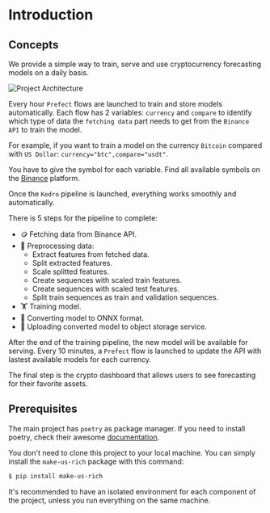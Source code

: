 # Introduction

## Concepts

We provide a simple way to train, serve and use cryptocurrency forecasting models on a daily basis.

![Project Architecture](assets/project_architecture.png)

Every hour `Prefect` flows are launched to train and store models automatically.
Each flow has 2 variables: `currency` and `compare` to identify which type of data the `fetching data` part
needs to get from the `Binance API` to train the model.

For example, if you want to train a model on the currency `Bitcoin` compared with `US Dollar`: `currency="btc",compare="usdt"`.

You have to give the symbol for each variable. Find all available symbols on the 
[Binance](https://www.binance.com/en/markets) platform.

Once the `Kedro` pipeline is launched, everything works smoothly and automatically. 

There is 5 steps for the pipeline to complete:
- 🪙 Fetching data from Binance API.
- 🔨 Preprocessing data:
    - Extract features from fetched data.
    - Split extracted features.
    - Scale splitted features.
    - Create sequences with scaled train features.
    - Create sequences with scaled test features.
    - Split train sequences as train and validation sequences.
- 🏋️ Training model.
- 🔄 Converting model to ONNX format.
- 📁 Uploading converted model to object storage service.

After the end of the training pipeline, the new model will be available for serving. 
Every 10 minutes, a `Prefect` flow is launched to update the API with lastest available models for each currency.

The final step is the crypto dashboard that allows users to see forecasting for their favorite assets.

## Prerequisites

The main project has `poetry` as package manager. If you need to install poetry, check their awesome 
[documentation](https://python-poetry.org/docs/).

You don't need to clone this project to your local machine. You can simply install the `make-us-rich` package with this 
command:
```bash
$ pip install make-us-rich
```

It's recommended to have an isolated environment for each component of the project, unless you run everything on the 
same machine.
